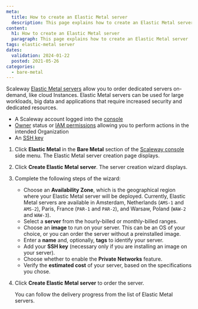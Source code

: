```yaml
---
meta:
  title: How to create an Elastic Metal server
  description: This page explains how to create an Elastic Metal server
content:
  h1: How to create an Elastic Metal server
  paragraph: This page explains how to create an Elastic Metal server
tags: elastic-metal server
dates:
  validation: 2024-01-22
  posted: 2021-05-26
categories:
  - bare-metal
---
```


Scaleway [Elastic Metal servers](https://www.scaleway.com/en/elastic-metal/) allow you to order dedicated servers on-demand, like cloud Instances. Elastic Metal servers can be used for large workloads, big data and applications that require increased security and dedicated resources.

<Macro id="requirements" />

- A Scaleway account logged into the [console](https://console.scaleway.com)
- [Owner](/identity-and-access-management/iam/concepts/#owner) status or [IAM permissions](/identity-and-access-management/iam/concepts/#permission) allowing you to perform actions in the intended Organization
- An [SSH key](/identity-and-access-management/organizations-and-projects/how-to/create-ssh-key/)


1. Click **Elastic Metal** in the **Bare Metal** section of the [Scaleway console](https://console.scaleway.com) side menu. The Elastic Metal server creation page displays.
2. Click **Create Elastic Metal server**. The server creation wizard displays.
3. Complete the following steps of the wizard:
    - Choose an **Availability Zone**, which is the geographical region where your Elastic Metal server will be deployed.
      <Message type="note">
        Currently, Elastic Metal servers are available in Amsterdam, Netherlands (`AMS-1` and `AMS-2`), Paris, France (`PAR-1` and `PAR-2`), and Warsaw, Poland (`WAW-2` and `WAW-3`).
      </Message>
    - Select a **server** from the hourly-billed or monthly-billed ranges.
    - Choose an **image** to run on your server. This can be an OS of your choice, or you can order the server without a preinstalled image.
    - Enter a **name** and, optionally, **tags** to identify your server.
    - Add your **SSH key** (necessary only if you are installing an image on your server).
    - Choose whether to enable the **Private Networks** feature.
    - Verify the **estimated cost** of your server, based on the specifications you chose.
4. Click **Create Elastic Metal server** to order the server.

    You can follow the delivery progress from the list of Elastic Metal servers.


